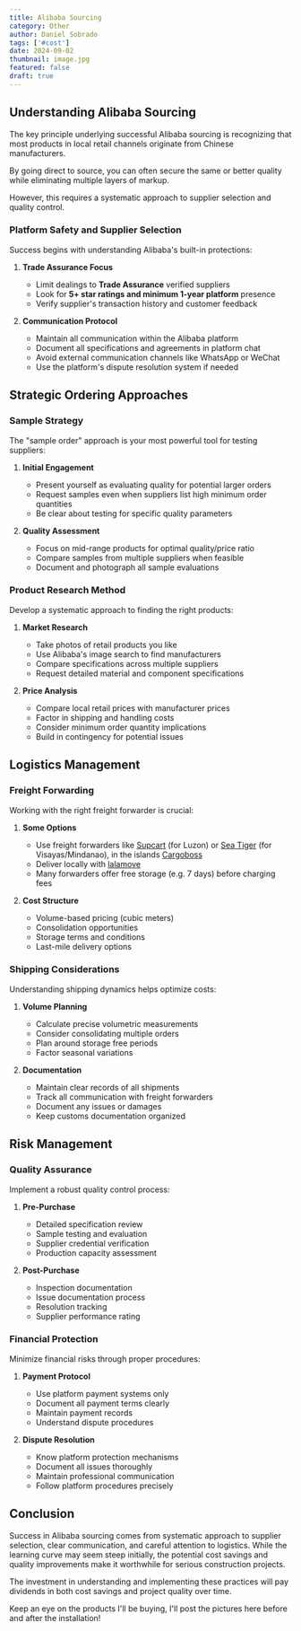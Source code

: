 ```yaml
---
title: Alibaba Sourcing
category: Other
author: Daniel Sobrado
tags: ['#cost']
date: 2024-09-02
thumbnail: image.jpg
featured: false
draft: true
---
```


## Understanding Alibaba Sourcing

The key principle underlying successful Alibaba sourcing is recognizing that most products in local retail channels originate from Chinese manufacturers. 

By going direct to source, you can often secure the same or better quality while eliminating multiple layers of markup. 

However, this requires a systematic approach to supplier selection and quality control.

### Platform Safety and Supplier Selection

Success begins with understanding Alibaba's built-in protections:

1. **Trade Assurance Focus**
   - Limit dealings to **Trade Assurance** verified suppliers
   - Look for **5+ star ratings and minimum 1-year platform** presence
   - Verify supplier's transaction history and customer feedback

2. **Communication Protocol**
   - Maintain all communication within the Alibaba platform
   - Document all specifications and agreements in platform chat
   - Avoid external communication channels like WhatsApp or WeChat
   - Use the platform's dispute resolution system if needed

## Strategic Ordering Approaches

### Sample Strategy
The "sample order" approach is your most powerful tool for testing suppliers:

1. **Initial Engagement**
   - Present yourself as evaluating quality for potential larger orders
   - Request samples even when suppliers list high minimum order quantities
   - Be clear about testing for specific quality parameters

2. **Quality Assessment**
   - Focus on mid-range products for optimal quality/price ratio
   - Compare samples from multiple suppliers when feasible
   - Document and photograph all sample evaluations

### Product Research Method

Develop a systematic approach to finding the right products:

1. **Market Research**
   - Take photos of retail products you like
   - Use Alibaba's image search to find manufacturers
   - Compare specifications across multiple suppliers
   - Request detailed material and component specifications

2. **Price Analysis**
   - Compare local retail prices with manufacturer prices
   - Factor in shipping and handling costs
   - Consider minimum order quantity implications
   - Build in contingency for potential issues

## Logistics Management

### Freight Forwarding

Working with the right freight forwarder is crucial:

1. **Some Options**
   - Use freight forwarders like [Supcart](https://supcart.ph/) (for Luzon) or [Sea Tiger](https://www.facebook.com/seatigercargo/) (for Visayas/Mindanao), in the islands [Cargoboss](https://www.cargoboss.ph/)
   - Deliver locally with [lalamove](https://www.lalamove.com/en-ph/all-delivery-pricing-detail)
   - Many forwarders offer free storage (e.g. 7 days) before charging fees

2. **Cost Structure**
   - Volume-based pricing (cubic meters)
   - Consolidation opportunities
   - Storage terms and conditions
   - Last-mile delivery options

### Shipping Considerations

Understanding shipping dynamics helps optimize costs:

1. **Volume Planning**
   - Calculate precise volumetric measurements
   - Consider consolidating multiple orders
   - Plan around storage free periods
   - Factor seasonal variations

2. **Documentation**
   - Maintain clear records of all shipments
   - Track all communication with freight forwarders
   - Document any issues or damages
   - Keep customs documentation organized

## Risk Management

### Quality Assurance

Implement a robust quality control process:

1. **Pre-Purchase**
   - Detailed specification review
   - Sample testing and evaluation
   - Supplier credential verification
   - Production capacity assessment

2. **Post-Purchase**
   - Inspection documentation
   - Issue documentation process
   - Resolution tracking
   - Supplier performance rating

### Financial Protection

Minimize financial risks through proper procedures:

1. **Payment Protocol**
   - Use platform payment systems only
   - Document all payment terms clearly
   - Maintain payment records
   - Understand dispute procedures

2. **Dispute Resolution**
   - Know platform protection mechanisms
   - Document all issues thoroughly
   - Maintain professional communication
   - Follow platform procedures precisely

## Conclusion

Success in Alibaba sourcing comes from systematic approach to supplier selection, clear communication, and careful attention to logistics. While the learning curve may seem steep initially, the potential cost savings and quality improvements make it worthwhile for serious construction projects.

The investment in understanding and implementing these practices will pay dividends in both cost savings and project quality over time.

Keep an eye on the products I'll be buying, I'll post the pictures here before and after the installation!